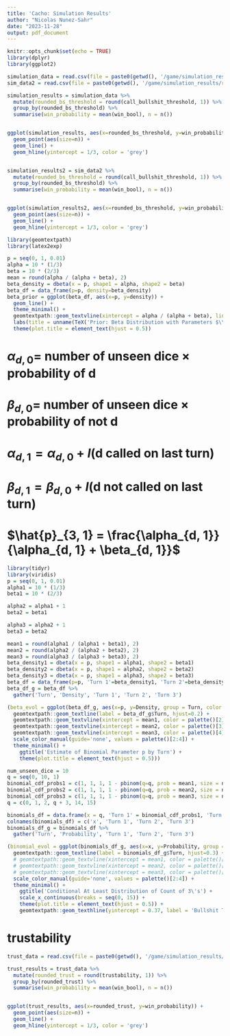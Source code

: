 ```yaml
---
title: 'Cacho: Simulation Results'
author: "Nicolas Nunez-Sahr"
date: "2023-11-28"
output: pdf_document
---
```


```r
knitr::opts_chunk$set(echo = TRUE)
library(dplyr)
library(ggplot2)

simulation_data = read.csv(file = paste0(getwd(), '/game/simulation_results/risk_prob.csv'))
sim_data2 = read.csv(file = paste0(getwd(), '/game/simulation_results/risk_prob_28112023152951.csv'))
```

```r
simulation_results = simulation_data %>%
  mutate(rounded_bs_threshold = round(call_bullshit_threshold, 1)) %>% 
  group_by(rounded_bs_threshold) %>%
  summarise(win_probability = mean(win_bool), n = n())


ggplot(simulation_results, aes(x=rounded_bs_threshold, y=win_probability)) +
  geom_point(aes(size=n)) +
  geom_line() +
  geom_hline(yintercept = 1/3, color = 'grey')


simulation_results2 = sim_data2 %>%
  mutate(rounded_bs_threshold = round(call_bullshit_threshold, 1)) %>% 
  group_by(rounded_bs_threshold) %>%
  summarise(win_probability = mean(win_bool), n = n())


ggplot(simulation_results2, aes(x=rounded_bs_threshold, y=win_probability)) +
  geom_point(aes(size=n)) +
  geom_line() +
  geom_hline(yintercept = 1/3, color = 'grey')

```


```r
library(geomtextpath)
library(latex2exp)

p = seq(0, 1, 0.01)
alpha = 10 * (1/3)
beta = 10 * (2/3)
mean = round(alpha / (alpha + beta), 2)
beta_density = dbeta(x = p, shape1 = alpha, shape2 = beta)
beta_df = data_frame(p=p, density=beta_density)
beta_prior = ggplot(beta_df, aes(x=p, y=density)) +
  geom_line() +
  theme_minimal() +
  geomtextpath::geom_textvline(xintercept = alpha / (alpha + beta), linetype = 2, label = paste0('Mean = ', mean), hjust = 0) +
  labs(title = unname(TeX('Prior: Beta Distribution with Parameters $\\alpha = 10 \\times \\frac{1}{3}, \\beta = 10 \\times (1 - \\frac{1}{3})$'))) +
  theme(plot.title = element_text(hjust = 0.5))
```



# $\alpha_{d, 0} =$ number of unseen dice $\times$ probability of d
# $\beta_{d, 0} =$ number of unseen dice $\times$ probability of not d

# $\alpha_{d, 1} = \alpha_{d, 0}$ + $I($d called on last turn$)$
# $\beta_{d, 1} = \beta_{d, 0}$ + $I($d not called on last turn$)$ 

# $\hat{p}_{3, 1} = \frac{\alpha_{d, 1}}{\alpha_{d, 1} + \beta_{d, 1}}$


```r
library(tidyr)
library(viridis)
p = seq(0, 1, 0.01)
alpha1 = 10 * (1/3)
beta1 = 10 * (2/3)

alpha2 = alpha1 + 1
beta2 = beta1

alpha3 = alpha2 + 1
beta3 = beta2

mean1 = round(alpha1 / (alpha1 + beta1), 2)
mean2 = round(alpha2 / (alpha2 + beta2), 2)
mean3 = round(alpha3 / (alpha3 + beta3), 2)
beta_density1 = dbeta(x = p, shape1 = alpha1, shape2 = beta1)
beta_density2 = dbeta(x = p, shape1 = alpha2, shape2 = beta2)
beta_density3 = dbeta(x = p, shape1 = alpha3, shape2 = beta3)
beta_df = data_frame(p=p, 'Turn 1'=beta_density1, 'Turn 2'=beta_density2, 'Turn 3'=beta_density3)
beta_df_g = beta_df %>% 
  gather('Turn', 'Density', 'Turn 1', 'Turn 2', 'Turn 3')

(beta_evol = ggplot(beta_df_g, aes(x=p, y=Density, group = Turn, color = Turn)) +
  geomtextpath::geom_textline(label = beta_df_g$Turn, hjust=0.2) +
  geomtextpath::geom_textvline(xintercept = mean1, color = palette()[2], label = paste0('Probability Turn 1 = ', mean1), hjust=0.1) +
  geomtextpath::geom_textvline(xintercept = mean2, color = palette()[3], label = paste0('Probability Turn 2 = ', mean2), hjust=0.1) +
  geomtextpath::geom_textvline(xintercept = mean3, color = palette()[4], label = paste0('Probability Turn 3 = ', mean3), hjust=0.1) +
  scale_color_manual(guide='none', values = palette()[2:4]) +
  theme_minimal() +
    ggtitle('Estimate of Binomial Parameter p by Turn') +
    theme(plot.title = element_text(hjust = 0.5)))

num_unseen_dice = 10
q = seq(0, 10, 1)
binomial_cdf_probs1 = c(1, 1, 1, 1 - pbinom(q=q, prob = mean1, size = num_unseen_dice), 0, 0)
binomial_cdf_probs2 = c(1, 1, 1, 1 - pbinom(q=q, prob = mean2, size = num_unseen_dice), 0, 0)
binomial_cdf_probs3 = c(1, 1, 1, 1 - pbinom(q=q, prob = mean3, size = num_unseen_dice), 0, 0)
q = c(0, 1, 2, q + 3, 14, 15)

binomials_df = data.frame(x = q, 'Turn 1' = binomial_cdf_probs1, 'Turn 2' = binomial_cdf_probs2, 'Turn 3' = binomial_cdf_probs3)
colnames(binomials_df) = c('x', 'Turn 1', 'Turn 2', 'Turn 3')
binomials_df_g = binomials_df %>% 
  gather('Turn', 'Probability', 'Turn 1', 'Turn 2', 'Turn 3')

(binomial_evol = ggplot(binomials_df_g, aes(x=x, y=Probability, group = Turn, color = Turn)) +
  geomtextpath::geom_textline(label = binomials_df_g$Turn, hjust=0.3) +
  # geomtextpath::geom_textvline(xintercept = mean1, color = palette()[2], label = paste0('Probability Turn 1 = ', mean1), hjust=0.1) +
  # geomtextpath::geom_textvline(xintercept = mean2, color = palette()[3], label = paste0('Probability Turn 2 = ', mean2), hjust=0.1) +
  # geomtextpath::geom_textvline(xintercept = mean3, color = palette()[4], label = paste0('Probability Turn 3 = ', mean3), hjust=0.1) +
  scale_color_manual(guide='none', values = palette()[2:4]) +
  theme_minimal() +
    ggtitle('Conditional At Least Distribution of Count of 3\'s') +
    scale_x_continuous(breaks = seq(0, 15)) +
    theme(plot.title = element_text(hjust = 0.5)) +
    geomtextpath::geom_texthline(yintercept = 0.37, label = 'Bullshit Tolerance', hjust=0.05))
```


# trustability
```r
trust_data = read.csv(file = paste0(getwd(), '/game/simulation_results/trust_29112023004446.csv'))

trust_results = trust_data %>%
  mutate(rounded_trust = round(trustability, 1)) %>% 
  group_by(rounded_trust) %>%
  summarise(win_probability = mean(win_bool), n = n())


ggplot(trust_results, aes(x=rounded_trust, y=win_probability)) +
  geom_point(aes(size=n)) +
  geom_line() +
  geom_hline(yintercept = 1/3, color = 'grey')
```
